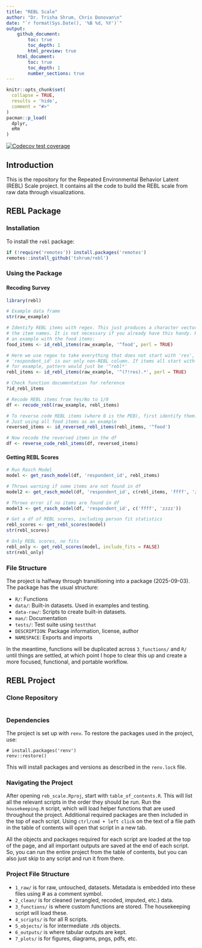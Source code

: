 ```yaml
---
title: "REBL Scale"
author: "Dr. Trisha Shrum, Chris Donovan\n"
date: "`r format(Sys.Date(), '%B %d, %Y')`"
output: 
    github_document:
        toc: true
        toc_depth: 1
        html_preview: true
    html_document:
        toc: true
        toc_depth: 1
        number_sections: true
---
```


```r
knitr::opts_chunk$set(
  collapse = TRUE,
  results = 'hide',
  comment = "#>"
)
pacman::p_load(
  dplyr,
  eRm
)
```

<!-- badges: start -->
[![Codecov test coverage](https://codecov.io/gh/tshrum/rebl/graph/badge.svg)](https://app.codecov.io/gh/tshrum/rebl)
<!-- badges: end -->

## Introduction

This is the repository for the Repeated Environmental Behavior Latent (REBL) Scale project. It contains all the code to build the REBL scale from raw data through visualizations. 

## REBL Package

### Installation

To install the `rebl` package:

```r
if (!require('remotes')) install.packages('remotes')
remotes::install_github('tshrum/rebl')
```

### Using the Package

#### Recoding Survey

```r
library(rebl)

# Example data frame
str(raw_example)

# Identify REBL items with regex. This just produces a character vector with all
# the item names. It is not necessary if you already have this handy. Here is
# an example with the food items:
food_items <- id_rebl_items(raw_example, '^food', perl = TRUE)

# Here we use regex to take everything that does not start with 'res', because
# 'respondent_id' is our only non-REBL column. If items all start with 'rebl',
# for example, pattern would just be '^rebl*'
rebl_items <- id_rebl_items(raw_example, '^(?!res).*', perl = TRUE)

# Check function documentation for reference
?id_rebl_items

# Recode REBL items from Yes/No to 1/0
df <- recode_rebl(raw_example, rebl_items)

# To reverse code REBL items (where 0 is the PEB), first identify them.
# Just using all food items as an example
reversed_items <- id_reversed_rebl_items(rebl_items, '^food')

# Now recode the reversed items in the df
df <- reverse_code_rebl_items(df, reversed_items)
```

#### Getting REBL Scores

```r
# Run Rasch Model
model <- get_rasch_model(df, 'respondent_id', rebl_items)

# Throws warning if some items are not found in df
model2 <- get_rasch_model(df, 'respondent_id', c(rebl_items, 'ffff', 'zzzz'))

# Throws error if no items are found in df
model3 <- get_rasch_model(df, 'respondent_id', c('ffff', 'zzzz'))

# Get a df of REBL scores, including person fit statistics
rebl_scores <- get_rebl_scores(model)
str(rebl_scores)

# Only REBL scores, no fits
rebl_only <- get_rebl_scores(model, include_fits = FALSE)
str(rebl_only)
```


### File Structure

The project is halfway through transitioning into a package (2025-09-03). The package has the usual structure:

-   `R/`: Functions
-   `data/`: Built-in datasets. Used in examples and testing.
-   `data-raw/`: Scripts to create built-in datasets.
-   `man/`: Documentation
-   `tests/`: Test suite using `testthat`
-   `DESCRIPTION`: Package information, license, author
-   `NAMESPACE`: Exports and imports

In the meantime, functions will be duplicated across `3_functions/` and `R/` until things are settled, at which point I hope to clear this up and create a more focused, functional, and portable workflow.

## REBL Project

### Clone Repository

```r

```


### Dependencies

The project is set up with `renv`. To restore the packages used in the project, use:

```
# install.packages('renv')
renv::restore()
```

This will install packages and versions as described in the `renv.lock` file.

### Navigating the Project

After opening `reb_scale.Rproj`, start with `table_of_contents.R`. This will list all the relevant scripts in the order they should be run. Run the `housekeeping.R` script, which will load helper functions that are used throughout the project. Additional required packages are then included in the top of each script. Using `ctrl/cmd + left click` on the text of a file path in the table of contents will open that script in a new tab. 

All the objects and packages required for each script are loaded at the top of the page, and all important outputs are saved at the end of each script. So, you can run the entire project from the table of contents, but you can also just skip to any script and run it from there.


### Project File Structure

-   `1_raw/` is for raw, untouched, datasets. Metadata is embedded into these files using # as a comment symbol.
-   `2_clean/` is for cleaned (wrangled, recoded, imputed, etc.) data.
-   `3_functions/` is where custom functions are stored. The housekeeping script will load these. 
-   `4_scripts/` is for all R scripts.
-   `5_objects/` is for intermediate .rds objects.
-   `6_outputs/` is where tabular outputs are kept.
-   `7_plots/` is for figures, diagrams, pngs, pdfs, etc.

